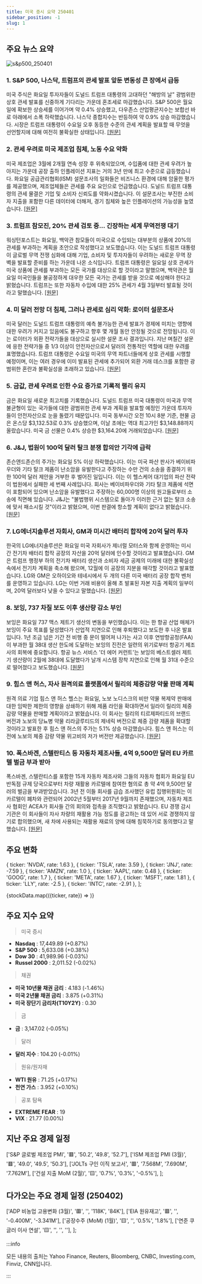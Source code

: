 ```yaml
---
title: 미국 증시 요약 250401
sidebar_position: -1
slug: 1
---
```


## 주요 뉴스 요약

![s&p500_250401](/map/250401.png)

### 1. **S&P 500, 나스닥, 트럼프의 관세 발표 앞둔 변동성 큰 장에서 급등**

미국 주식은 화요일 투자자들이 도널드 트럼프 대통령의 고대하던 "해방의 날" 광범위한 상호 관세 발표를 신중하게 기다리는 가운데 혼조세로 마감했습니다. S&P 500은 월요일에 확보한 상승세를 이어가며 약 0.4% 상승했고, 다우존스 산업평균지수는 보합선 바로 아래에서 소폭 하락했습니다. 나스닥 종합지수는 반등하여 약 0.9% 상승 마감했습니다. 시장은 트럼프 대통령이 수요일 오후 동등한 수준의 관세 계획을 발표할 때 무엇을 선언할지에 대해 여전히 불확실한 상태입니다. [[원문]](https://finance.yahoo.com/news/live/stock-market-today-sp-500-nasdaq-jump-in-volatile-session-ahead-of-trumps-tariff-reveal-200053391.html)

### 2. **관세 우려로 미국 제조업 침체, 노동 수요 약화**

미국 제조업은 3월에 2개월 연속 성장 후 위축되었으며, 수입품에 대한 관세 우려가 높아지는 가운데 공장 출하 인플레이션 지표는 거의 3년 만에 최고 수준으로 급등했습니다. 화요일 공급관리협회(ISM) 설문조사의 일화들은 비즈니스 환경에 대해 암울한 평가를 제공했으며, 제조업체들은 관세를 주요 요인으로 언급했습니다. 도널드 트럼프 대통령의 관세 물결은 기업 및 소비자 신뢰도를 약화시켰습니다. 이 설문조사는 부진한 소비자 지출을 포함한 다른 데이터에 더해져, 경기 침체와 높은 인플레이션의 가능성을 높였습니다. [[원문]](https://www.reuters.com/markets/us/us-manufacturing-slips-back-into-contraction-tariffs-angst-mounts-2025-04-01/)

### 3. **트럼프 참모진, 20% 관세 검토 중... 긴장하는 세계 무역전쟁 대기**

워싱턴포스트는 화요일, 백악관 참모들이 미국으로 수입되는 대부분의 상품에 20%의 관세를 부과하는 계획을 초안으로 작성했다고 보도했습니다. 이는 도널드 트럼프 대통령이 글로벌 무역 전쟁 심화에 대해 기업, 소비자 및 투자자들이 우려하는 새로운 무역 장벽을 발표할 준비를 하는 가운데 나온 소식입니다. 트럼프 대통령은 일요일 상호 관세가 미국 상품에 관세를 부과하는 모든 국가를 대상으로 할 것이라고 말했으며, 백악관은 월요일 미국인들을 불공정하게 대우한 모든 국가는 관세를 받을 것으로 예상해야 한다고 밝혔습니다. 트럼프는 또한 자동차 수입에 대한 25% 관세가 4월 3일부터 발효될 것이라고 말했습니다. [[원문]](https://www.reuters.com/world/us/trump-aides-draft-proposal-least-20-tariffs-most-imports-us-washington-post-2025-04-01/)

### 4. **미 달러 전망 더 침체, 그러나 관세로 심리 악화: 로이터 설문조사**

미국 달러는 도널드 트럼프 대통령의 예측 불가능한 관세 발표가 경제에 미치는 영향에 대한 우려가 커지고 있음에도 불구하고 향후 몇 개월 동안 안정될 것으로 전망됩니다. 이는 로이터가 외환 전략가들을 대상으로 실시한 설문 조사 결과입니다. 지난 며칠간 설문에 응한 전략가들 중 1/3 이상이 안전자산으로서 달러의 전통적인 역할에 대한 우려를 표명했습니다. 트럼프 대통령은 수요일 미국의 무역 파트너들에게 상호 관세를 시행할 예정이며, 이는 여러 경우에 이미 발표된 관세에 추가되어 외환 거래 데스크를 포함한 광범위한 혼란과 불확실성을 초래하고 있습니다. [[원문]](https://www.reuters.com/markets/currencies/us-dollar-outlook-more-subdued-tariffs-souring-sentiment-2025-04-01/)

### 5. **금값, 관세 우려로 인한 수요 증가로 기록적 랠리 유지**

금은 화요일 새로운 최고치를 기록했습니다. 도널드 트럼프 미국 대통령이 미국과 무역 불균형이 있는 국가들에 대한 광범위한 관세 부과 계획을 발표할 예정인 가운데 투자자들이 안전자산으로 눈을 돌렸기 때문입니다. 미국 동부시간 오전 10시 8분 기준, 현물 금은 온스당 $3,132.53로 0.3% 상승했으며, 이날 초에는 역대 최고가인 $3,148.88까지 올랐습니다. 미국 금 선물은 0.4% 상승한 $3,164.20에 거래되었습니다. [[원문]](https://www.reuters.com/markets/commodities/gold-hits-all-time-high-trumps-tariff-plans-stir-inflation-worries-2025-04-01/)

### 6. **J&J, 법원이 100억 달러 탈크 분쟁 합의안 기각에 급락**

존슨앤드존슨의 주가는 화요일 5% 이상 하락했습니다. 이는 미국 파산 판사가 베이비파우더와 기타 탈크 제품이 난소암을 유발한다고 주장하는 수만 건의 소송을 종결하기 위한 100억 달러 제안을 거부한 후 벌어진 일입니다. 이는 이 헬스케어 대기업의 파산 전략이 법원에서 실패한 세 번째 사례입니다. 회사는 베이비파우더와 기타 탈크 제품에 석면이 포함되어 있으며 난소암을 유발했다고 주장하는 60,000명 이상의 원고들로부터 소송에 직면해 있습니다. J&J는 "불법행위 시스템으로 돌아가 이러한 근거 없는 탈크 소송에 맞서 패소시킬 것"이라고 밝혔으며, 이번 판결에 항소할 계획이 없다고 밝혔습니다. [[원문]](https://www.reuters.com/business/healthcare-pharmaceuticals/jj-shares-fall-after-judge-rejects-10-billion-talc-settlement-2025-04-01/)

### 7. **LG에너지솔루션 자회사, GM과 미시간 배터리 합작에 20억 달러 투자**

한국의 LG에너지솔루션은 화요일 미국 자회사가 제너럴 모터스와 함께 운영하는 미시간 전기차 배터리 합작 공장의 자산을 20억 달러에 인수할 것이라고 발표했습니다. GM은 트럼프 행정부 하의 전기차 배터리 생산과 소비자 세금 공제의 미래에 대한 불확실성 속에서 전기차 계획을 축소해 왔으며, 12월에 이 공장의 지분을 매각할 것이라고 발표했습니다. LG와 GM은 오하이오와 테네시에서 두 개의 다른 미국 배터리 공장 합작 벤처를 운영하고 있습니다. LG는 이번 거래 비용이 올해 초 발표된 자본 지출 계획의 일부이며, 20억 달러보다 낮을 수 있다고 말했습니다. [[원문]](https://www.reuters.com/business/lg-energy-solution-jv-with-gm-sells-2-billion-assets-us-subsidiary-2025-04-01/)

### 8. **보잉, 737 차질 보도 이후 생산량 감소 부인**

보잉은 화요일 737 맥스 제트기 생산의 변동을 부인했습니다. 이는 한 항공 산업 매체가 보잉이 주요 목표를 달성했다가 산업적 지연으로 인해 후퇴했다고 보도한 후 나온 발표입니다. 1년 조금 넘은 기간 전 비행 중 문이 떨어져 나가는 사고 이후 연방항공청(FAA)이 부과한 월 38대 생산 한도에 도달하는 보잉의 진전은 일련의 위기로부터 항공기 제조사의 회복에 중요합니다. 항공 뉴스 서비스 '더 에어 커런트'는 보잉의 베스트셀러 제트기 생산량이 2월에 38대에 도달했다가 날개 시스템 장착 지연으로 인해 월 31대 수준으로 떨어졌다고 보도했습니다. [[원문]](https://www.reuters.com/business/aerospace-defense/boeing-slowed-production-737-max-31-planes-per-month-air-current-reports-2025-04-01/)

### 9. **힘스 앤 허스, 자사 원격의료 플랫폼에서 릴리의 체중감량 약물 판매 계획**

원격 의료 기업 힘스 앤 허스 헬스는 화요일, 노보 노디스크의 비만 약물 복제약 판매에 대한 임박한 제한의 영향을 상쇄하기 위해 제품 라인을 확대하면서 일라이 릴리의 체중 감량 약물을 판매할 계획이라고 밝혔습니다. 이 회사는 릴리의 티르제파티드의 브랜드 버전과 노보의 당뇨병 약물 리라글루티드의 제네릭 버전으로 체중 감량 제품을 확대할 것이라고 발표한 후 힘스 앤 허스의 주가는 5.1% 상승 마감했습니다. 힘스 앤 허스는 이전에 노보의 체중 감량 약물 위고비의 저가 버전만 제공했습니다. [[원문]](https://www.reuters.com/sustainability/boards-policy-regulation/eu-issues-458-million-euro-fine-car-manufacturers-over-vehicle-recycling-cartel-2025-04-01/)

### 10. **폭스바겐, 스텔란티스 등 자동차 제조사들, 4억 9,500만 달러 EU 카르텔 벌금 부과 받아**

폭스바겐, 스텔란티스를 포함한 15개 자동차 제조사와 그들의 자동차 협회가 화요일 EU 반독점 규제 당국으로부터 차량 재활용 카르텔에 참여한 혐의로 총 약 4억 9,500만 달러의 벌금을 부과받았습니다. 3년 전 이들 회사를 급습 조사했던 유럽 집행위원회는 이 카르텔이 폐차와 관련되어 2002년 5월부터 2017년 9월까지 존재했으며, 자동차 제조사 협회인 ACEA가 회사들 간의 회의와 접촉을 조직했다고 밝혔습니다. EU 경쟁 감시 기관은 이 회사들이 자사 차량의 재활용 가능 정도를 광고하는 데 있어 서로 경쟁하지 않기로 합의했으며, 새 차에 사용되는 재활용 재료의 양에 대해 침묵하기로 동의했다고 말했습니다. [[원문]](https://www.reuters.com/business/healthcare-pharmaceuticals/hims-hers-sell-lillys-zepbound-its-telehealth-platform-2025-04-01/)

## 주요 변화

  { ticker: 'NVDA', rate: 1.63 },
  { ticker: 'TSLA', rate: 3.59 },
  { ticker: 'JNJ', rate: -7.59 },
  { ticker: 'AMZN', rate: 1.0 },
  { ticker: 'AAPL', rate: 0.48 },
  { ticker: 'GOOG', rate: 1.7 },
  { ticker: 'META', rate: 1.67 },
  { ticker: 'MSFT', rate: 1.81 },
  { ticker: 'LLY', rate: -2.5 },
  { ticker: 'INTC', rate: -2.91 },
];

{stockData.map(({ticker, rate}) => <StockCardMini key={ticker} ticker={ticker} rate={rate}></StockCardMini>)}

## 주요 지수 요약

> 미국 증시

- **Nasdaq** : 17,449.89 (+0.87%)
- **S&P 500** : 5,633.08 (+0.38%)
- **Dow 30** : 41,989.96 (-0.03%)
- **Russel 2000** : 2,011.52 (-0.02%)

> 채권

- **미국 10년물 채권 금리** : 4.183 (-1.46%)
- **미국 2년물 채권 금리** : 3.875 (+0.31%)
- **미국 장단기 금리차(T10Y2Y)** : 0.30

> 금

- **금** : 3,147.02 (-0.05%)

> 달러

- **달러 지수** : 104.20 (-0.01%)

> 원유/원자재

- **WTI 원유** : 71.25 (+0.17%)
- **천연 가스** : 3.952 (+0.10%)

> 공포 탐욕

- **EXTREME FEAR** : 19
- **VIX** : 21.77 (0.00%)

## 지난 주요 경제 일정

  ['S&P 글로벌 제조업 PMI', '🟥', '50.2', '49.8', '52.7'],
  ['ISM 제조업 PMI (3월)', '🟥', '49.0', '49.5', '50.3'],
  ['JOLTs 구인 이직 보고서', '🟥', '7.568M', '7.690M', '7.762M'],
  ['건설 지출 MoM (2월)', '🟨', '0.7%', '0.3%', '-0.5%'],
];

<EconomicCalendar data={eventsData} />

## 다가오는 주요 경제 일정 (250402)

  ['ADP 비농업 고용변화 (3월)', '🟥', '', '118K', '84K'],
  ['EIA 원유재고', '🟥', '', '-0.400M', '-3.341M'],
  ['공장수주 (MoM) (1월)', '🟨', '', '0.5%', '1.8%'],
  ['연준 쿠글러 이사 연설', '🟨', '', '', ''],
];

<EconomicCalendar data={nextEventsData} />

:::info

모든 내용의 출처는 Yahoo Finance, Reuters, Bloomberg, CNBC, Investing.com, Finviz, CNN입니다.

:::
